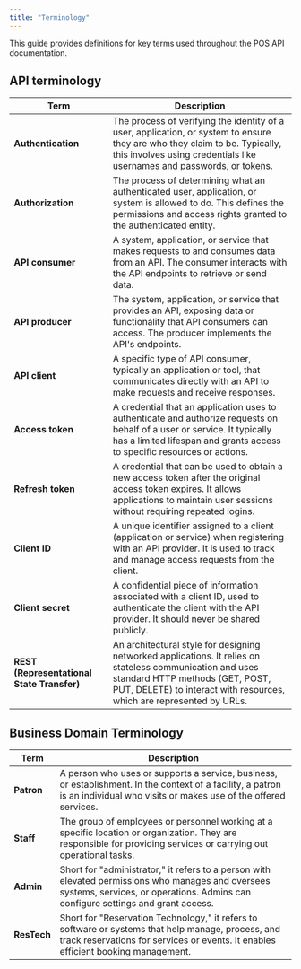 ```yaml
---
title: "Terminology"
---
```



This guide provides definitions for key terms used throughout the POS API documentation.

## API terminology

| **Term** | **Description** |
| --- | --- |
| **Authentication** | The process of verifying the identity of a user, application, or system to ensure they are who they claim to be. Typically, this involves using credentials like usernames and passwords, or tokens. |
| **Authorization** | The process of determining what an authenticated user, application, or system is allowed to do. This defines the permissions and access rights granted to the authenticated entity. |
| **API consumer** | A system, application, or service that makes requests to and consumes data from an API. The consumer interacts with the API endpoints to retrieve or send data. |
| **API producer** | The system, application, or service that provides an API, exposing data or functionality that API consumers can access. The producer implements the API's endpoints. |
| **API client** | A specific type of API consumer, typically an application or tool, that communicates directly with an API to make requests and receive responses. |
| **Access token** | A credential that an application uses to authenticate and authorize requests on behalf of a user or service. It typically has a limited lifespan and grants access to specific resources or actions. |
| **Refresh token** | A credential that can be used to obtain a new access token after the original access token expires. It allows applications to maintain user sessions without requiring repeated logins. |
| **Client ID** | A unique identifier assigned to a client (application or service) when registering with an API provider. It is used to track and manage access requests from the client. |
| **Client secret** | A confidential piece of information associated with a client ID, used to authenticate the client with the API provider. It should never be shared publicly. |
| **REST (Representational State Transfer)** | An architectural style for designing networked applications. It relies on stateless communication and uses standard HTTP methods (GET, POST, PUT, DELETE) to interact with resources, which are represented by URLs. |

## Business Domain Terminology

| **Term** | **Description** |
| --- | --- |
| **Patron** | A person who uses or supports a service, business, or establishment. In the context of a facility, a patron is an individual who visits or makes use of the offered services. |
| **Staff** | The group of employees or personnel working at a specific location or organization. They are responsible for providing services or carrying out operational tasks. |
| **Admin** | Short for "administrator," it refers to a person with elevated permissions who manages and oversees systems, services, or operations. Admins can configure settings and grant access. |
| **ResTech** | Short for "Reservation Technology," it refers to software or systems that help manage, process, and track reservations for services or events. It enables efficient booking management. |